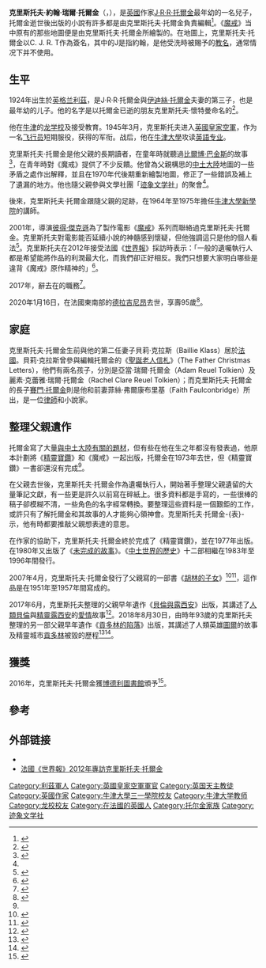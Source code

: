 {{update|time=2020-01-17T06:16:07+00:00}}
{{noteTA
|T=zh-cn:克里斯托弗·托尔金; zh-tw:克里斯多福·托爾金; zh-hk:克里斯托夫·托爾金; 
|1=zh-cn:鲁埃尔; zh-tw:瑞爾; zh-hk:瑞爾;
|2=zh-cn:克里斯托弗; zh-tw:克里斯多福; zh-hk:克里斯托夫;
|3=zh-hans:西蒙;zh-hant:賽門;
|G1=LR
}}
{{Infobox Writer <!-- for more information see [[:Template:Infobox_Writer/doc|:Template:Infobox Writer/doc]] -->
| name = 克里斯托弗·托爾金
| image = 
| caption =
| birthdate = {{birth date|1924|11|21}} 
| birthplace = {{UK}}[[西約克郡|西約克郡]][[利茲|利茲]]
| deathdate = {{death date and age|2020|1|16|1924|11|21}}
| deathplace = {{法國}}[[瓦爾省|瓦爾省]][[德拉吉尼昂|德拉吉尼昂]]
| occupation = [[编辑|编辑]]，[[小说家|小说家]]
| genre = [[奇幻文学|奇幻]]
| movement =
| influences = J· R· R·托尔金
| influenced = 
 | alma_mater =[[牛津大學三一學院|牛津大學三一學院]]
| 父母     =[[J·R·R·托爾金|J·R·R·托爾金]]<br>[[伊迪絲·托爾金|伊迪絲·托爾金]]
 | spouse     = 菲絲·弗爾康布里基<br>貝莉·克拉斯
 | children   = 3，包括[[賽門·托爾金|賽門·托爾金]]
}}
'''克里斯托夫·約翰·瑞爾·托爾金'''（{{lang-en|Christopher John Reuel Tolkien}}，{{bd|1924年|11月21日|2020年|1月16日|Tolkien}}），是[[英國|英國]]作家[[J·R·R·托爾金|J·R·R·托爾金]]最年幼的一名兒子，托爾金逝世後出版的小說有許多都是由克里斯托夫·托爾金負責編輯<ref name=":0">{{Cite book|title=聖經、魔戒與奇幻宗師|last=柯林·杜瑞茲|publisher=啟示出版|year=2004年6月|isbn=986-7470-03-6|location=臺北}}</ref>。《[[魔戒|魔戒]]》当中原有的那些地圖便是由克里斯托夫·托爾金所繪製的。在地圖上，克里斯托夫·托爾金以C. J. R. T作為簽名，其中的J是指約翰，是他受洗時被賜予的[[教名|教名]]，通常情况下并不使用。

== 生平 ==
1924年出生於[[英格兰|英格兰]][[利茲|利茲]]，是J·R·R·托爾金與[[伊迪絲·托爾金|伊迪絲·托爾金]]夫妻的第三子，也是最年幼的儿子。他的名字是以托爾金已逝的朋友克里斯托夫·懷特曼命名的<ref>{{Cite book|title=魔戒的鍛造者：托爾金傳|last=柯林·杜瑞茲|publisher=黑龍江教育出版社|year=2015年2月|isbn=978-7-5316-7894-6|location=哈爾濱}}</ref>{{Rp|125}}。

他在[[牛津|牛津]]的[[龙学校|龙学校]]及{{le|礼拜堂学校|The Oratory School}}接受教育。1945年3月，克里斯托夫进入[[英國皇家空軍|英國皇家空軍]]，作为一名[[飞行员|飞行员]]短期服役，获得{{le|空军中尉|Flying Officer}}的军衔。战后，他在[[牛津大學|牛津大學]]攻读[[英文系|英語专业]]。

克里斯托夫·托爾金是他父親的長期讀者，在童年時就聽過[[比爾博·巴金斯|比爾博·巴金斯]]的故事<ref>{{Cite web|url=http://www.bjnews.com.cn/book/2014/03/01/306891.html|title=在奇幻迷的心中住着一个托尔金|accessdate=2018-09-14|date=2014-03-01|publisher=新京报网|archive-date=2018-07-22|archive-url=https://web.archive.org/web/20180722095923/http://www.bjnews.com.cn/book/2014/03/01/306891.html|dead-url=no}}</ref>，在青年時對《魔戒》提供了不少反饋。他曾為父親構思的[[中土大陸|中土大陸]]地圖的一些矛盾之處作出解釋，並且在1970年代後期重新繪製地圖，修正了一些錯誤及補上了遺漏的地方。他也隨父親參與文學社團「[[迹象文学社|迹象文学社]]」的聚會<ref name=":0" />。

後來，克里斯托夫·托爾金跟隨父親的足跡，在1964年至1975年擔任[[牛津大學新學院|牛津大學新學院]]的講師。

2001年，導演[[彼得·傑克遜|彼得·傑克遜]]為了製作電影《[[魔戒電影三部曲|魔戒]]》系列而聯絡過克里斯托夫·托爾金。克里斯托夫對電影能否延續小說的神髓感到懷疑，但他強調這只是他的個人看法<ref>{{Cite web |url=http://www.xenite.org/faqs/lotr_movie/news_0000/472.html |title=關於克里斯托夫·托爾金 |accessdate=2007-12-19 |archive-date=2010-06-25 |archive-url=https://web.archive.org/web/20100625231031/http://www.xenite.org/faqs/lotr_movie/news_0000/472.html |dead-url=no }}</ref>。克里斯托夫在2012年接受法國《[[世界报_(法国)|世界報]]》採訪時表示：「一般的遺囑執行人都是希望能將作品的利潤最大化，而我們卻正好相反。我們只想要大家明白哪些是違背《魔戒》原作精神的」<ref name=":1">{{Cite news|url=https://www.lemonde.fr/culture/article/2012/07/05/tolkien-l-anneau-de-la-discorde_1729858_3246.html|title=Tolkien, l'anneau de la discorde|author=|date=2012-07-05|newspaper=Le Monde.fr|accessdate=2018-10-13|language=fr|archive-date=2020-11-15|archive-url=https://web.archive.org/web/20201115193946/https://www.lemonde.fr/culture/article/2012/07/05/tolkien-l-anneau-de-la-discorde_1729858_3246.html|dead-url=no}}</ref>。

2017年，辭去在{{le|托爾金遺產委員會|Tolkien Estate}}的職務<ref>{{Cite web|title=Christopher Tolkien resigns as Tolkien Estate director|url=https://www.tolkiensociety.org/2017/11/christopher-tolkien-resigns-as-tolkien-estate-director/|accessdate=2019-08-16|date=2017-11-15|work=The Tolkien Society|language=en|archive-date=2020-11-11|archive-url=https://web.archive.org/web/20201111190910/https://www.tolkiensociety.org/2017/11/christopher-tolkien-resigns-as-tolkien-estate-director/|dead-url=no}}</ref>。

2020年1月16日，在法國東南部的[[德拉吉尼昂|德拉吉尼昂]]去世，享壽95歲<ref>{{cite news |author1=吳美依 |title=《魔戒》作者托爾金之子95歲高齡辭世 畢生致力編輯出版父親作品 |url=https://www.ettoday.net/news/20200117/1627933.htm |accessdate=2020-01-17 |publisher=ETtoday新聞雲 |date=2020-01-17 |archive-date=2020-11-10 |archive-url=https://web.archive.org/web/20201110035641/https://www.ettoday.net/news/20200117/1627933.htm |dead-url=no }}</ref>。

== 家庭 ==
{{See also|托尔金家族}}
克里斯托夫·托爾金生前與他的第二任妻子貝莉·克拉斯（Baillie Klass）居於[[法國|法國]]。貝莉·克拉斯曾參與編輯托爾金的《[[聖誕老爸的來信|聖誕老人信札]]》（The Father Christmas Letters），他們有兩名孩子，分別是亞當·瑞爾·托爾金（Adam Reuel Tolkien）及麗素·克蕾雅·瑞爾·托爾金（Rachel Clare Reuel Tolkien）；而克里斯托夫·托爾金的長子[[賽門·托爾金|賽門·托爾金]]則是他和前妻菲絲·弗爾康布里基（Faith Faulconbridge）所出，是一位[[律師|律師]]和小說家。

== 整理父親遺作 ==

托爾金寫了大量[[托爾金的傳說故事集|與中土大陸有關的題材]]，但有些在他在生之年都沒有發表過，他原本計劃將《[[精靈寶鑽|精靈寶鑽]]》和《魔戒》一起出版，托爾金在1973年去世，但《精靈寶鑽》一書卻還沒有完成<ref name=":1" />。

在父親去世後，克里斯托夫·托爾金作為遺囑執行人，開始著手整理父親遺留的大量筆記文獻，有一些更是許久以前寫在碎紙上。很多資料都是手寫的，一些很棒的稿子卻模糊不清，一些角色的名字經常轉換。要整理這些資料是一個艱鉅的工作，或許只有了解托爾金和其故事的人才能夠心領神會。克里斯托夫·托爾金-{表}-示，他有時都要推敲父親想表達的意思。

在作家{{Le|蓋伊·凱佛列·凱伊|Guy Gavriel Kay}}的協助下，克里斯托夫·托爾金終於完成了《精靈寶鑽》，並在1977年出版。在1980年又出版了《[[未完成的故事|未完成的故事]]》。《[[中土世界的歷史|中土世界的歷史]]》十二部相繼在1983年至1996年間發行。

2007年4月，克里斯托夫·托爾金發行了父親寫的一部書《[[胡林的子女|胡林的子女]]》<ref>{{Cite web|url=http://book.sina.com.cn/news/b/2007-04-25/1128214030.shtml|title=《魔戒》作者托尔金遗作《胡林的子女》面世|accessdate=2018-10-13|date=2007-04-25|publisher=新浪网|archive-date=2019-08-27|archive-url=https://web.archive.org/web/20190827092200/http://book.sina.com.cn/news/b/2007-04-25/1128214030.shtml|dead-url=no}}</ref><ref>{{Cite web|url=http://book.sina.com.cn/news/b/2006-09-22/1023205034.shtml|title=儿子续写托尔金遗稿 《魔戒》世界日渐完整|accessdate=2018-10-13|date=2006-09-22|publisher=新浪网|archive-date=2019-09-01|archive-url=https://web.archive.org/web/20190901185034/http://book.sina.com.cn/news/b/2006-09-22/1023205034.shtml|dead-url=no}}</ref>，這作品是在1951年至1957年間寫成的。

2017年6月，克里斯托夫整理的父親早年遺作《[[貝倫與露西安|貝倫與露西安]]》出版，其講述了[[人類_(中土大陸)|人類]][[貝倫|貝倫]]與[[精靈_(中土大陸)|精靈]][[露西安|露西安]]的[[愛情|愛情]]故事<ref>{{Cite news|url=https://www.ettoday.net/news/20170606/939212.htm|title=《魔戒》作者托爾金的愛情小說 撰寫百年後終於出版|date=2017-06-06|newspaper=ETtoday新聞雲|accessdate=2018-09-14|language=zh-TW|archive-url=https://web.archive.org/web/20180216204855/https://www.ettoday.net/news/20170606/939212.htm|archive-date=2018-02-16|dead-url=yes}}</ref>。2018年8月30日，由時年93歲的克里斯托夫整理的另一部父親早年遺作《[[貢多林的陷落|貢多林的陷落]]》出版，其講述了人類英雄[[圖爾_(精靈寶鑽)|圖爾]]的故事及精靈城市[[貢多林|貢多林]]被毀的歷程<ref>{{Cite web|url=https://movies.yahoo.com.tw/article/%E9%AD%94%E6%88%92-%E4%B8%96%E7%95%8C%E8%A7%80%E5%86%8D%E5%BA%A6%E6%93%B4%E5%BC%B5-%E6%89%98%E7%88%BE%E9%87%91%E6%96%B0%E4%BD%9C-%E8%B2%A2%E5%A4%9A%E6%9E%97%E7%9A%84%E9%99%B7%E8%90%BD-%E5%B0%87%E6%96%BC%E5%85%AB%E6%9C%88%E5%87%BA%E7%89%88-070000152.html?guccounter=1|title=《魔戒》世界觀再度擴張！托爾金新作《貢多林的陷落》將於八月出版|accessdate=2018-09-14|date=2018-04-11|publisher=上報|language=en|archive-date=2020-08-11|archive-url=https://web.archive.org/web/20200811000204/https://movies.yahoo.com.tw/article/%E9%AD%94%E6%88%92-%E4%B8%96%E7%95%8C%E8%A7%80%E5%86%8D%E5%BA%A6%E6%93%B4%E5%BC%B5-%E6%89%98%E7%88%BE%E9%87%91%E6%96%B0%E4%BD%9C-%E8%B2%A2%E5%A4%9A%E6%9E%97%E7%9A%84%E9%99%B7%E8%90%BD-%E5%B0%87%E6%96%BC%E5%85%AB%E6%9C%88%E5%87%BA%E7%89%88-070000152.html?guccounter=1|dead-url=no}}</ref><ref>{{Cite news|url=https://www.express.co.uk/entertainment/books/1010212/The-Fall-of-Gondolin-release-storyline-plot-JRR-Tolkien-book-Hobbit-lord-of-the-rings|title=The Fall of Gondolin release: Is storyline of new JRR Tolkien book linked to the Hobbit?|last=Geisinger|first=Gabriella|date=2018-08-29|newspaper=Express.co.uk|accessdate=2018-09-14|language=en|archive-date=2019-08-28|archive-url=https://web.archive.org/web/20190828060216/https://www.express.co.uk/entertainment/books/1010212/The-Fall-of-Gondolin-release-storyline-plot-JRR-Tolkien-book-Hobbit-lord-of-the-rings|dead-url=no}}</ref>。

==獲獎==
2016年，克里斯托夫·托爾金獲[[博德利圖書館|博德利圖書館]]頒予{{Le|博德利奖章|Bodley Medal}}<ref>{{Cite web|url=https://www.thebookseller.com/news/christopher-tolkien-awarded-bodley-medal-424211|title=Christopher Tolkien awarded the Bodley Medal|accessdate=2018-10-13|author=Natasha Onwuemezi|date=2016-10-31|publisher=The Bookseller|language=en|archive-date=2020-11-08|archive-url=https://web.archive.org/web/20201108094918/https://www.thebookseller.com/news/christopher-tolkien-awarded-bodley-medal-424211|dead-url=no}}</ref>。

== 參考 ==
{{reflist|2}}

==外部链接==
* {{isfdb name}}
* [https://www.lemonde.fr/culture/article/2012/07/05/tolkien-l-anneau-de-la-discorde_1729858_3246.html 法國《世界報》2012年專訪克里斯托夫·托爾金] {{Wayback|url=https://www.lemonde.fr/culture/article/2012/07/05/tolkien-l-anneau-de-la-discorde_1729858_3246.html |date=20201115193946 }}{{fr}}

{{托爾金家族}}

{{Authority control}}
{{DEFAULTSORT:Tolkien, Christopher}}
[[Category:利茲軍人|Category:利茲軍人]]
[[Category:英國皇家空軍軍官|Category:英國皇家空軍軍官]]
[[Category:英国天主教徒|Category:英国天主教徒]]
[[Category:英國作家|Category:英國作家]]
[[Category:牛津大學三一學院校友|Category:牛津大學三一學院校友]]
[[Category:牛津大学教师|Category:牛津大学教师]]
[[Category:龙校校友|Category:龙校校友]]
[[Category:在法國的英國人|Category:在法國的英國人]]
[[Category:托尔金家族|Category:托尔金家族]]
[[Category:迹象文学社|Category:迹象文学社]]